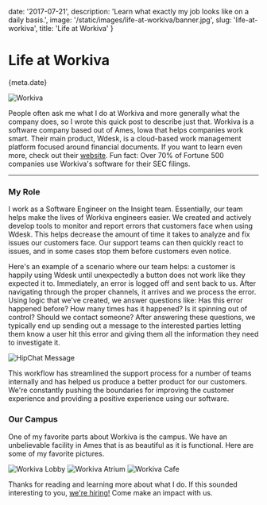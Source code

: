 
date: '2017-07-21',
description: 'Learn what exactly my job looks like on a daily basis.',
image: '/static/images/life-at-workiva/banner.jpg',
slug: 'life-at-workiva',
title: 'Life at Workiva'
}


# Life at Workiva

<Date>{meta.date}</Date>

![Workiva](/static/images/life-at-workiva/banner.jpg)

People often ask me what I do at Workiva and more generally what the company does, so I wrote this quick post to describe just that. Workiva is a software company based out of Ames, Iowa that helps companies work smart. Their main product, Wdesk, is a cloud-based work management platform focused around financial documents. If you want to learn even more, check out their [website](https://www.workiva.com). Fun fact: Over 70% of Fortune 500 companies use Workiva's software for their SEC filings.

---

### My Role

I work as a Software Engineer on the Insight team. Essentially, our team helps make the lives of Workiva engineers easier. We created and actively develop tools to monitor and report errors that customers face when using Wdesk. This helps decrease the amount of time it takes to analyze and fix issues our customers face. Our support teams can then quickly react to issues, and in some cases stop them before customers even notice.

Here's an example of a scenario where our team helps: a customer is happily using Wdesk until unexpectedly a button does not work like they expected it to. Immediately, an error is logged off and sent back to us. After navigating through the proper channels, it arrives and we process the error. Using logic that we've created, we answer questions like: Has this error happened before? How many times has it happened? Is it spinning out of control? Should we contact someone? After answering these questions, we typically end up sending out a message to the interested parties letting them know a user hit this error and giving them all the information they need to investigate it.

![HipChat Message](/static/images/life-at-workiva/hipchat.png)

This workflow has streamlined the support process for a number of teams internally and has helped us produce a better product for our customers. We're constantly pushing the boundaries for improving the customer experience and providing a positive experience using our software.

### Our Campus

One of my favorite parts about Workiva is the campus. We have an unbelievable facility in Ames that is as beautiful as it is functional. Here are some of my favorite pictures.

![Workiva Lobby](/static/images/life-at-workiva/lobby.jpg)
![Workiva Atrium](/static/images/life-at-workiva/atrium.jpg)
![Workiva Cafe](/static/images/life-at-workiva/cafe.jpg)

Thanks for reading and learning more about what I do. If this sounded interesting to you, [we're hiring!](https://www.workiva.com/careers) Come make an impact with us.
